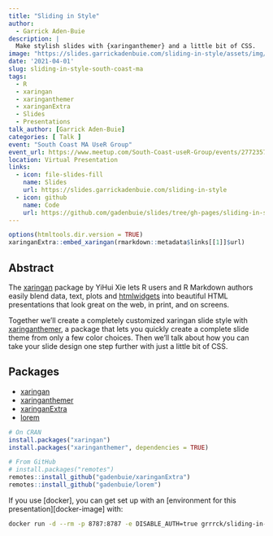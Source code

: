 ```yaml
---
title: "Sliding in Style"
author:
  - Garrick Aden-Buie
description: |
  Make stylish slides with {xaringanthemer} and a little bit of CSS.
image: "https://slides.garrickadenbuie.com/sliding-in-style/assets/img/social.png"
date: '2021-04-01'
slug: sliding-in-style-south-coast-ma
tags:
  - R
  - xaringan
  - xaringanthemer
  - xaringanExtra
  - Slides
  - Presentations
talk_author: [Garrick Aden-Buie]
categories: [ Talk ]
event: "South Coast MA UseR Group"
event_url: https://www.meetup.com/South-Coast-useR-Group/events/277235768/
location: Virtual Presentation
links:
  - icon: file-slides-fill
    name: Slides
    url: https://slides.garrickadenbuie.com/sliding-in-style
  - icon: github
    name: Code
    url: https://github.com/gadenbuie/slides/tree/gh-pages/sliding-in-style
---
```


```r
options(htmltools.dir.version = TRUE)
xaringanExtra::embed_xaringan(rmarkdown::metadata$links[[1]]$url)
```

## Abstract

The [xaringan] package by YiHui Xie lets R users and R Markdown authors easily
blend data, text, plots and [htmlwidgets] into beautiful HTML presentations
that look great on the web, in print, and on screens.

Together we’ll create a completely customized xaringan slide style with
[xaringanthemer], a package that lets you quickly create a complete slide
theme from only a few color choices. Then we’ll talk about how you can take
your slide design one step further with just a little bit of CSS.

## Packages

[xaringan]: https://slides.yihui.org/xaringan/
[xaringanthemer]: https://pkg.garrickadenbuie.com/xaringanthemer
[xaringanExtra]: https://pkg.garrickadenbuie.com/xaringanExtra
[grrrck]: https://twitter.com/grrrck
[gab]: https://www.garrickadenbuie.com
[htmlwidgets]: http://www.htmlwidgets.org/
[lorem]: https://github.com/gadenbuie/lorem

- [xaringan]
- [xaringanthemer]
- [xaringanExtra]
- [lorem]

```r
# On CRAN
install.packages("xaringan")
install.packages("xaringanthemer", dependencies = TRUE)

# From GitHub
# install.packages("remotes")
remotes::install_github("gadenbuie/xaringanExtra")
remotes::install_github("gadenbuie/lorem")
```

If you use [docker], you can get set up with an [environment for this presentation][docker-image] with:

```bash
docker run -d --rm -p 8787:8787 -e DISABLE_AUTH=true grrrck/sliding-in-style
```